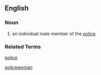 ==English==
===Noun===
#an individual  male member of the [[police]]
===Related Terms===
[[police]]<p>
[[policewoman]]